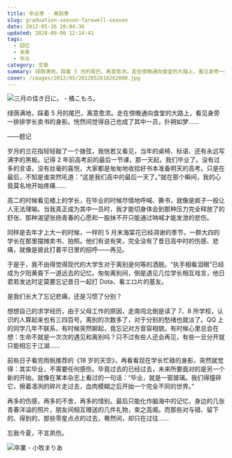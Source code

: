 ```yaml
---
title: 毕业季 · 离别季
slug: graduation-season-farewell-season
date: 2012-05-26 20:04:36
updated: 2020-09-06 12:14:41
tags:
  - 回忆
  - 未来
  - 毕业
category: 文章
summary: 绿荫满地，踩着 5 月的尾巴，离意愈浓。走在傍晚通向食堂的大路上，看见身旁一排排学长卖书的身影。恍然间觉得自己也成了其中一员，扑朔如梦……
cover: /images/2012/05/2012052618262000.jpg
---
```


![三月の佳き日に。 - 橘こもろ。](/images/2012/05/2012052618260900.jpg)

<MusicPlayer netease={1475596788} />

绿荫满地，踩着 5 月的尾巴，离意愈浓。走在傍晚通向食堂的大路上，看见身旁一排排学长卖书的身影。恍然间觉得自己也成了其中一员，扑朔如梦……

——题记

岁月的兰花指轻轻敲了一个拨弦，我恍若又看见，当年的桌椅、标语、还有永远写满字的黑板。记得 2 年前高考前的最后一节课，那一天起，我们毕业了。没有过多的言语，没有丝毫的喜悦，大家都是匆匆地收拾好书本准备明天的高考。只是在最后，不知是谁突然吼道：“这是我们高中的最后一天了。”就在那个瞬间，我的心竟莫名地开始疼痛……

高二的时候看见楼上的学长，在毕业的时候尽情地呼喊、撕书，就像是疯子一般让人无法理喻。当我真正成为其中一员时，我才能切身体会到那种压力完全释放了的舒张、那种渴望张扬青春的心愿和一股抹不开只能通过呐喊才能发泄的悲伤。

同样是去年才上大一的时候，一样的 5 月末海棠花已经凋谢的季节，一群大四的学长在那里摆摊卖书、拍照。他们有说有笑，完全没有了昔日高中时的伤感、悲痛，就像是彼此打着平日里的招呼——再见。

于是乎，我不由得觉得现代的大学生对于离别是何等的洒脱。“执手相看泪眼”已经成为夕阳黄昏下一道远去的记忆。匆匆离别间，倒是遇见几位学长相互戏言，他日君若发达时定莫要忘记昔日一起打 Dota、看エロ片的基友。

是我们长大了忘记悲痛，还是习惯了分别？

想想自己的求学经历，由于父母工作的原因，走南闯北倒是读了 7、8 所学校，认识的人算起来也有三四百号。离别的次数多了，对于分别的愁绪也就淡了。QQ 上的同学几年不联系，有时候突然聊起，竟忘记对方音容相貌。有时候心里总会在想：生命不就是一次次的遇见和离别吗？只不过有些人还会再见，有些一旦分开就只能相忘于江湖……

前些日子看完雨帆推荐的《18 岁的天空》，再看看现在学长忙碌的身影，突然就觉得：其实毕业，不需要任何感伤。毕竟过去的已经过去，未来所要面对的是另一个新的开始。就像在某本杂志上看过的一句话：“毕业，就是一窗玻璃。我们得撞碎它，擦着凛冽的碎片走过去，血肉模糊之后开始一个完全不同的世界。”

再多的伤感，再多的不舍，再多的惜别。最后只能化作脑海中的记忆，身边的几张青春洋溢的照片，朋友间相互赠送的几件礼物，束之高阁。而那些对与错、留下的、得到的，那些零星点点的过去，蓦然间，却只在过往……

忘我今夏，不言夙伤。

![卒業 - 小牧まりあ](/images/2012/05/2012052618260200.jpg)
